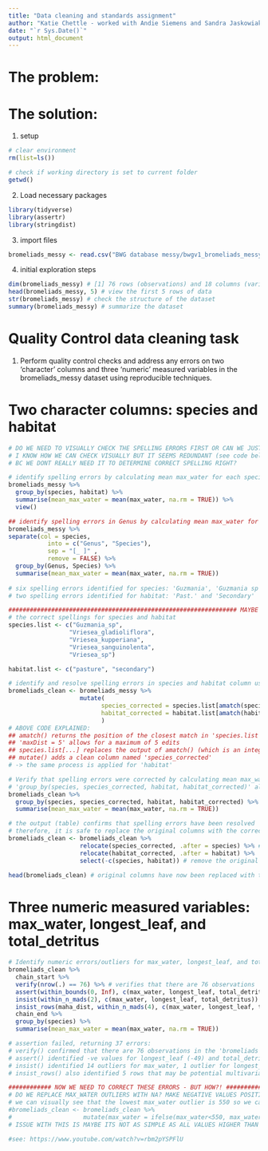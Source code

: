```yaml
---
title: "Data cleaning and standards assignment"
author: "Katie Chettle - worked with Andie Siemens and Sandra Jaskowiak"
date: "`r Sys.Date()`"
output: html_document
---
```


# The problem:

# The solution:

1. setup
```r
# clear environment
rm(list=ls())

# check if working directory is set to current folder
getwd()  

```

2. Load necessary packages
```r
library(tidyverse)
library(assertr)
library(stringdist)
```

3. import files
```r
bromeliads_messy <- read.csv("BWG database messy/bwgv1_bromeliads_messy.csv", strip.white=TRUE)

```

4. initial exploration steps
```r
dim(bromeliads_messy) # [1] 76 rows (observations) and 18 columns (variables)
head(bromeliads_messy, 5) # view the first 5 rows of data
str(bromeliads_messy) # check the structure of the dataset
summary(bromeliads_messy) # summarize the dataset
```

# Quality Control data cleaning task

1. Perform quality control checks and address any errors on two 'character' columns and three 'numeric' measured variables in the bromeliads_messy dataset using reproducible techniques.

# Two character columns: species and habitat 
```r
# DO WE NEED TO VISUALLY CHECK THE SPELLING ERRORS FIRST OR CAN WE JUST USE AMATCH TO INDENTIFY AND RESOLVE THE ERRORS MANUALLY?!
# I KNOW HOW WE CAN CHECK VISUALLY BUT IT SEEMS REDUNDANT (see code below) 
# BC WE DONT REALLY NEED IT TO DETERMINE CORRECT SPELLING RIGHT?

# identify spelling errors by calculating mean max_water for each species and habitat
bromeliads_messy %>% 
  group_by(species, habitat) %>% 
  summarise(mean_max_water = mean(max_water, na.rm = TRUE)) %>% 
  view()

## identify spelling errors in Genus by calculating mean max_water for each species and habitat
bromeliads_messy %>% 
separate(col = species, 
           into = c("Genus", "Species"), 
           sep = "[_ ]" , 
           remove = FALSE) %>% 
  group_by(Genus, Species) %>% 
  summarise(mean_max_water = mean(max_water, na.rm = TRUE))
  
# six spelling errors identified for species: 'Guzmania', 'Guzmania sp', 'Guzmania sp.', 'Vriesea gladioliflora', 'Vrisea_sanguinolenta' and 'vriesea_sp'
# two spelling errors identified for habitat: 'Past.' and 'Secondary'

################################################################ MAYBE WE ONLY NEED TO INCLUDE WHATS BELOW THIS LINE
# the correct spellings for species and habitat
species.list <- c("Guzmania_sp",
                 "Vriesea_gladioliflora",
                 "Vriesea_kupperiana",
                 "Vriesea_sanguinolenta",
                 "Vriesea_sp")

habitat.list <- c("pasture", "secondary")

# identify and resolve spelling errors in species and habitat column using amatch()
bromeliads_clean <- bromeliads_messy %>%
                    mutate( 
                          species_corrected = species.list[amatch(species, species.list, maxDist = 5)], 
                          habitat_corrected = habitat.list[amatch(habitat, habitat.list, maxDist = 5)]
                          )
# ABOVE CODE EXPLAINED:
## amatch() returns the position of the closest match in 'species.list' for each element in 'species'
## 'maxDist = 5' allows for a maximum of 5 edits
## species.list[...] replaces the output of amatch() (which is an integer vector) with the correct spelling (indicated in species.list)
## mutate() adds a clean column named 'species_corrected'
# -> the same process is applied for 'habitat'

# Verify that spelling errors were corrected by calculating mean max_water for each species and habitat
# 'group_by(species, species_corrected, habitat, habitat_corrected)' allows us compare original spelling to corrected spelling to ensure that errors were resolved correctly
bromeliads_clean %>% 
  group_by(species, species_corrected, habitat, habitat_corrected) %>% 
  summarise(mean_max_water = mean(max_water, na.rm = TRUE))

# the output (table) confirms that spelling errors have been resolved
# therefore, it is safe to replace the original columns with the corrected columns -> doing so simplifies the dataset
bromeliads_clean <- bromeliads_clean %>%
                    relocate(species_corrected, .after = species) %>% # relocate the corrected columns to the original positions in the dataframe
                    relocate(habitat_corrected, .after = habitat) %>%
                    select(-c(species, habitat)) # remove the original species and habitat columns

head(bromeliads_clean) # original columns have now been replaced with the corrected columns 
```

# Three numeric measured variables: max_water, longest_leaf, and total_detritus
```r
# Identify numeric errors/outliers for max_water, longest_leaf, and total_detritus using the following pipe function
bromeliads_clean %>%
  chain_start %>%
  verify(nrow(.) == 76) %>% # verifies that there are 76 observations
  assert(within_bounds(0, Inf), c(max_water, longest_leaf, total_detritus)) %>% # verifies that all measurements are positive (0 to infinity)
  insist(within_n_mads(2), c(max_water, longest_leaf, total_detritus))  %>% # identifies outliers 
  insist_rows(maha_dist, within_n_mads(4), c(max_water, longest_leaf, total_detritus)) %>% # identifies potential multivariate outliers
  chain_end %>% 
  group_by(species) %>%
  summarise(mean_max_water = mean(max_water, na.rm = TRUE))

# assertion failed, returning 37 errors:
# verify() confirmed that there are 76 observations in the 'bromeliads messy' dataset
# assert() identified -ve values for longest_leaf (-49) and total_detritus (-55.440263) 
# insist() identified 14 outliers for max_water, 1 outlier for longest_leaf (-49; see above), and 15 outliers for total_detritus
# insist_rows() also identified 5 rows that may be potential multivariate outliers

############ NOW WE NEED TO CORRECT THESE ERRORS - BUT HOW?! ###################
# DO WE REPLACE MAX_WATER OUTLIERS WITH NA? MAKE NEGATIVE VALUES POSITIVE? HOW DO WE ADDRESS POTENTIAL MULTIVARIATE OUTLIERS? 
# we can visually see that the lowest max_water outlier is 550 so we can replace anything greater than 550 with NA
#bromeliads_clean <- bromeliads_clean %>%
#                    mutate(max_water = ifelse(max_water<550, max_water, NA_real_))
# ISSUE WITH THIS IS MAYBE ITS NOT AS SIMPLE AS ALL VALUES HIGHER THAN 550 ARE OUTLIERS... MAYBE ITS SOME VALUES ARE LARGER AND SOME ARE SMALLER

#see: https://www.youtube.com/watch?v=rbm2pYSPFlU
```
